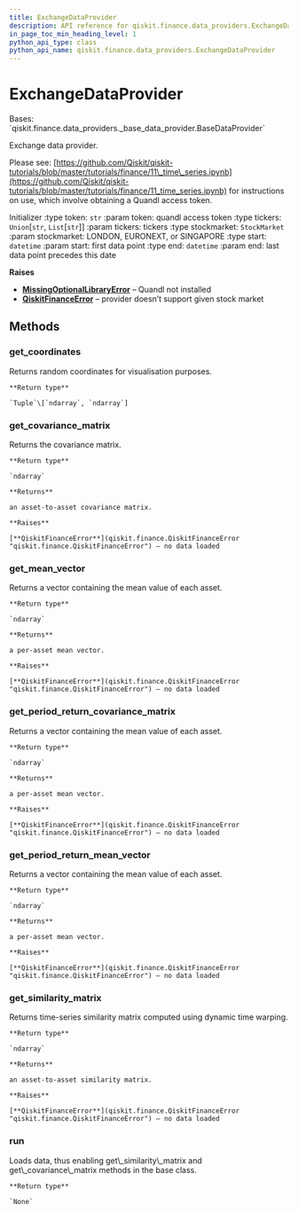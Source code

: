 ```yaml
---
title: ExchangeDataProvider
description: API reference for qiskit.finance.data_providers.ExchangeDataProvider
in_page_toc_min_heading_level: 1
python_api_type: class
python_api_name: qiskit.finance.data_providers.ExchangeDataProvider
---
```


# ExchangeDataProvider

<Class id="qiskit.finance.data_providers.ExchangeDataProvider" isDedicatedPage={true} github="https://github.com/qiskit-community/qiskit-aqua/tree/stable/0.9/qiskit/finance/data_providers/exchange_data_provider.py" signature="ExchangeDataProvider(token, tickers, stockmarket=<StockMarket.LONDON: 'XLON'>, start=datetime.datetime(2016, 1, 1, 0, 0), end=datetime.datetime(2016, 1, 30, 0, 0))">
  Bases: `qiskit.finance.data_providers._base_data_provider.BaseDataProvider`

  Exchange data provider.

  Please see: [https://github.com/Qiskit/qiskit-tutorials/blob/master/tutorials/finance/11\_time\_series.ipynb](https://github.com/Qiskit/qiskit-tutorials/blob/master/tutorials/finance/11_time_series.ipynb) for instructions on use, which involve obtaining a Quandl access token.

  Initializer :type token: `str` :param token: quandl access token :type tickers: `Union`\[`str`, `List`\[`str`]] :param tickers: tickers :type stockmarket: `StockMarket` :param stockmarket: LONDON, EURONEXT, or SINGAPORE :type start: `datetime` :param start: first data point :type end: `datetime` :param end: last data point precedes this date

  **Raises**

  *   [**MissingOptionalLibraryError**](qiskit.aqua.MissingOptionalLibraryError "qiskit.aqua.MissingOptionalLibraryError") – Quandl not installed
  *   [**QiskitFinanceError**](qiskit.finance.QiskitFinanceError "qiskit.finance.QiskitFinanceError") – provider doesn’t support given stock market

  ## Methods

  ### get\_coordinates

  <Function id="qiskit.finance.data_providers.ExchangeDataProvider.get_coordinates" name="get_coordinates" signature="ExchangeDataProvider.get_coordinates()">
    Returns random coordinates for visualisation purposes.

    **Return type**

    `Tuple`\[`ndarray`, `ndarray`]
  </Function>

  ### get\_covariance\_matrix

  <Function id="qiskit.finance.data_providers.ExchangeDataProvider.get_covariance_matrix" name="get_covariance_matrix" signature="ExchangeDataProvider.get_covariance_matrix()">
    Returns the covariance matrix.

    **Return type**

    `ndarray`

    **Returns**

    an asset-to-asset covariance matrix.

    **Raises**

    [**QiskitFinanceError**](qiskit.finance.QiskitFinanceError "qiskit.finance.QiskitFinanceError") – no data loaded
  </Function>

  ### get\_mean\_vector

  <Function id="qiskit.finance.data_providers.ExchangeDataProvider.get_mean_vector" name="get_mean_vector" signature="ExchangeDataProvider.get_mean_vector()">
    Returns a vector containing the mean value of each asset.

    **Return type**

    `ndarray`

    **Returns**

    a per-asset mean vector.

    **Raises**

    [**QiskitFinanceError**](qiskit.finance.QiskitFinanceError "qiskit.finance.QiskitFinanceError") – no data loaded
  </Function>

  ### get\_period\_return\_covariance\_matrix

  <Function id="qiskit.finance.data_providers.ExchangeDataProvider.get_period_return_covariance_matrix" name="get_period_return_covariance_matrix" signature="ExchangeDataProvider.get_period_return_covariance_matrix()">
    Returns a vector containing the mean value of each asset.

    **Return type**

    `ndarray`

    **Returns**

    a per-asset mean vector.

    **Raises**

    [**QiskitFinanceError**](qiskit.finance.QiskitFinanceError "qiskit.finance.QiskitFinanceError") – no data loaded
  </Function>

  ### get\_period\_return\_mean\_vector

  <Function id="qiskit.finance.data_providers.ExchangeDataProvider.get_period_return_mean_vector" name="get_period_return_mean_vector" signature="ExchangeDataProvider.get_period_return_mean_vector()">
    Returns a vector containing the mean value of each asset.

    **Return type**

    `ndarray`

    **Returns**

    a per-asset mean vector.

    **Raises**

    [**QiskitFinanceError**](qiskit.finance.QiskitFinanceError "qiskit.finance.QiskitFinanceError") – no data loaded
  </Function>

  ### get\_similarity\_matrix

  <Function id="qiskit.finance.data_providers.ExchangeDataProvider.get_similarity_matrix" name="get_similarity_matrix" signature="ExchangeDataProvider.get_similarity_matrix()">
    Returns time-series similarity matrix computed using dynamic time warping.

    **Return type**

    `ndarray`

    **Returns**

    an asset-to-asset similarity matrix.

    **Raises**

    [**QiskitFinanceError**](qiskit.finance.QiskitFinanceError "qiskit.finance.QiskitFinanceError") – no data loaded
  </Function>

  ### run

  <Function id="qiskit.finance.data_providers.ExchangeDataProvider.run" name="run" signature="ExchangeDataProvider.run()">
    Loads data, thus enabling get\_similarity\_matrix and get\_covariance\_matrix methods in the base class.

    **Return type**

    `None`
  </Function>
</Class>

